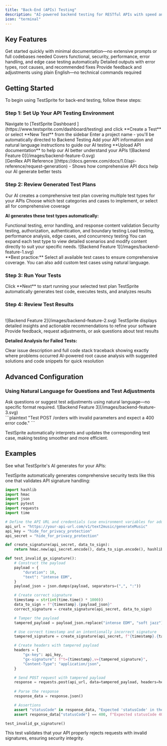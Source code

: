 ```yaml
---
title: "Back-End (APIs) Testing"
description: "AI-powered backend testing for RESTful APIs with speed and precision."
icon: "terminal"
---
```



## Key Features

<CardGroup cols={2}>
  <Card title="Fast Setup" icon="rocket">
    Get started quickly with minimal documentation—no extensive prompts or full codebases needed
  </Card>
  <Card title="Comprehensive Testing" icon="shield-check">
    Covers functional, security, performance, error handling, and edge case testing automatically
  </Card>
</CardGroup>

<CardGroup cols={2}>
  <Card title="Smart Reports" icon="chart-bar">
    Detailed outputs with error types, root causes, and recommended fixes
  </Card>
  <Card title="Natural Language" icon="message">
    Provide feedback and adjustments using plain English—no technical commands required
  </Card>
</CardGroup>

## Getting Started

To begin using TestSprite for back-end testing, follow these steps:


### Step 1: Set Up Your API Testing Environment

<Steps>
  <Step title="Create New Test">
    Navigate to [TestSprite Dashboard  <Icon icon="arrow-up-right-from-square" size={12} />](https://www.testsprite.com/dashboard/testing) and click **Create a Test** or select **New Test** from the sidebar
  </Step>
  <Step title="Name Your Project">
    Enter a project name - you'll be automatically directed to Backend Testing
  </Step>
  <Step title="Provide API Details">
    Add your API information and natural language instructions to guide our AI testing
  </Step>
  <Step title="Upload Documentation (Optional)">
    <span style={{ color: "#10A363" }}> **Upload API documentation**</span> to help our AI better understand your APIs
  </Step>
</Steps>

<Frame>
![Backend Feature 0](/images/backend-feature-0.svg)
</Frame>
<br />

<Accordion title="Example API Documentation">
[GenRex API Reference  <Icon icon="arrow-up-right-from-square" size={12} />](https://docs.genrex.com/docs/1.0/api-reference/request-generation) - Shows how comprehensive API docs help our AI generate better tests
</Accordion>



### Step 2: Review Generated Test Plans

<Steps>
  <Step title="Review AI Generated Test Plan">
    Our AI creates a comprehensive test plan covering multiple test types for your APIs
  </Step>
  <Step title="Select Test Categories">
    Choose which test categories and cases to implement, or select all for comprehensive coverage
  </Step>
</Steps>


**AI generates these test types automatically:**

<CardGroup cols={3}>
  <Card title="Core Testing">
    Functional testing, error handling, and response content validation
  </Card>
  <Card title="Security & Auth">
    Security testing, authorization, authentication, and boundary testing
  </Card>
  <Card title="Performance">
    Load testing, performance analysis, edge cases, and concurrency testing
  </Card>
</CardGroup>

<Info>
You can expand each test type to view detailed scenarios and modify content directly to suit your specific needs.
</Info>

<Frame>
![Backend Feature 1](/images/backend-feature-1.svg)
</Frame>
<br />

<Tip>
**Best practice:** Select all available test cases to ensure comprehensive coverage. You can also add custom test cases using natural language.
</Tip>



### Step 3: Run Your Tests

<Steps>
  <Step title="Initiate Test Execution">
    Click **Next** to start running your selected test plan
  </Step>
  <Step title="AI Generates & Executes">
    TestSprite automatically generates test code, executes tests, and analyzes results
  </Step>
</Steps>



### Step 4: Review Test Results

<br />

<Frame>
![Backend Feature 2](/images/backend-feature-2.svg)
</Frame>

<Steps>
  <Step title="View Execution Report">
    TestSprite displays detailed insights and actionable recommendations to refine your software
  </Step>
  <Step title="Interact with AI Chatbot">
    Provide feedback, request adjustments, or ask questions about test results
  </Step>
</Steps>


**Detailed Analysis for Failed Tests:**

<CardGroup cols={2}>
  <Card title="Error & Trace" icon="magnifying-glass">
    Clear issue description and full code stack traceback showing exactly where problems occurred
  </Card>
  <Card title="Cause & Fix" icon="wrench">
    AI-powered root cause analysis with suggested solutions and code snippets for quick resolution
  </Card>
</CardGroup>



## Advanced Configuration

### Using Natural Language for Questions and Test Adjustments

<Info>
Ask questions or suggest test adjustments using natural language—no specific format required.
</Info>


<Frame>
![Backend Feature 3](/images/backend-feature-3.svg)
</Frame>
<br />

<Accordion title="Example Natural Language Request">
```plaintext
"Test POST /orders with invalid parameters and expect a 400 error code."
```

TestSprite automatically interprets and updates the corresponding test case, making testing smoother and more efficient.
</Accordion>



## Examples

See what TestSprite's AI generates for your APIs:

TestSprite automatically generates comprehensive security tests like this one that validates API signature handling:


```python Expandable Sample Security Test
import hashlib
import hmac
import json
import pytest
import requests
import time

# Define the API URL and credentials (use environment variables for added security)
api_url = "https://your-api-url.com/v1/text2music/generateMusic"
api_key = "hide_for_privacy_protection"
api_secret = "hide_for_privacy_protection"

def create_signature(api_secret, data_to_sign):
    return hmac.new(api_secret.encode(), data_to_sign.encode(), hashlib.sha256).hexdigest()

def test_invalid_gx_signature():
    # Construct the payload
    payload = {
        "duration": 10,
        "text": "intense EDM",
    }
    payload_json = json.dumps(payload, separators=(",", ":"))

    # Create correct signature
    timestamp = str(int(time.time() * 1000))
    data_to_sign = f"{timestamp}.{payload_json}"
    correct_signature = create_signature(api_secret, data_to_sign)

    # Tamper the payload
    tampered_payload = payload_json.replace("intense EDM", "soft jazz")

    # Use correct timestamp and an intentionally incorrect signature
    tampered_signature = create_signature(api_secret, f"{timestamp}.{tampered_payload}")

    # Create headers with tampered payload
    headers = {
        "gx-key": api_key,
        "gx-signature": f"t={timestamp},v={tampered_signature}",
        "Content-Type": "application/json",
    }

    # Send POST request with tampered payload
    response = requests.post(api_url, data=tampered_payload, headers=headers)
    
    # Parse the response
    response_data = response.json()

    # Assertions
    assert "statusCode" in response_data, "Expected 'statusCode' in the response"
    assert response_data["statusCode"] == 400, f"Expected statusCode 400, got {response_data['statusCode']}"

test_invalid_gx_signature()
```


This test validates that your API properly rejects requests with invalid signatures, ensuring security integrity.